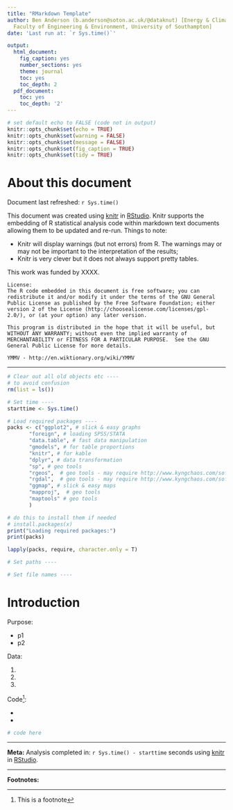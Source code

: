 ```yaml
---
title: "RMarkdown Template"
author: Ben Anderson (b.anderson@soton.ac.uk/@dataknut) [Energy & Climate Change,
  Faculty of Engineering & Environment, University of Southampton]
date: 'Last run at: `r Sys.time()`'

output:
  html_document:
    fig_caption: yes
    number_sections: yes
    theme: journal
    toc: yes
    toc_depth: 2
  pdf_document:
    toc: yes
    toc_depth: '2'
---
```


```r
# set default echo to FALSE (code not in output)
knitr::opts_chunk$set(echo = TRUE)
knitr::opts_chunk$set(warning = FALSE)
knitr::opts_chunk$set(message = FALSE)
knitr::opts_chunk$set(fig_caption = TRUE)
knitr::opts_chunk$set(tidy = TRUE)
```

# About this document

Document last refreshed: `r Sys.time()`

This document was created using [knitr](https://cran.r-project.org/package=knitr) in [RStudio](http://www.rstudio.com). Knitr supports the embedding of R statistical analysis code within markdown text documents allowing them to be updated and re-run. Things to note:

* Knitr will display warnings (but not errors) from R. The warnings may or may not be important to the interpretation of the results;
* Knitr is very clever but it does not always support pretty tables.

This work was funded by XXXX.

    License:
    The R code embedded in this document is free software; you can redistribute it and/or modify it under the terms of the GNU General Public License as published by the Free Software Foundation; either version 2 of the License (http://choosealicense.com/licenses/gpl-2.0/), or (at your option) any later version.
    
    This program is distributed in the hope that it will be useful, but WITHOUT ANY WARRANTY; without even the implied warranty of MERCHANTABILITY or FITNESS FOR A PARTICULAR PURPOSE.  See the GNU General Public License for more details.
    
    YMMV - http://en.wiktionary.org/wiki/YMMV

-----

````r
# Clear out all old objects etc ----
# to avoid confusion
rm(list = ls()) 

# Set time ----
starttime <- Sys.time()

# Load required packages ----
packs <- c("ggplot2", # slick & easy graphs
       "foreign", # loading SPSS/STATA
       "data.table", # fast data manipulation
       "gmodels", # for table proportions
       "knitr", # for kable
       "dplyr", # data transformation
       "sp", # geo tools
       "rgeos",  # geo tools - may require http://www.kyngchaos.com/software:frameworks
       "rgdal",  # geo tools - may require http://www.kyngchaos.com/software:frameworks
       "ggmap", # slick & easy maps
       "mapproj",  # geo tools
       "maptools" # geo tools
       )

# do this to install them if needed
# install.packages(x)
print("Loading required packages:")
print(packs)

lapply(packs, require, character.only = T)

# Set paths ----

# Set file names ----
````

# Introduction
Purpose:

* p1
* p2

Data:

1. 
2. 
3. 


Code^[This is a footnote]:

* 
* 


```r
# code here
```


***
__Meta:__
Analysis completed in: `r Sys.time() - starttime` seconds using [knitr](https://cran.r-project.org/package=knitr) in [RStudio](http://www.rstudio.com).

***
__Footnotes:__

